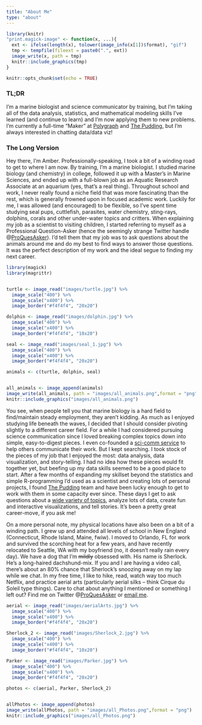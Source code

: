 ```yaml
---
title: "About Me"
type: "about"
---
```


```r
library(knitr)
"print.magick-image" <- function(x, ...){
  ext <- ifelse(length(x), tolower(image_info(x[1])$format), "gif")
  tmp <- tempfile(fileext = paste0(".", ext))
  image_write(x, path = tmp)
  knitr::include_graphics(tmp)
}
```

```r
knitr::opts_chunk$set(echo = TRUE)
```

### TL;DR
I'm a marine biologist and science communicator by training, but I'm taking all of the data analysis, statistics, and mathematical modeling skills I've learned (and continue to learn) and I'm now applying them to new problems. I'm currently a full-time "Maker" at [Polygraph](http://polygraph.cool/) and [The Pudding](https://pudding.cool/), but I'm always interested in chatting data/data viz! 

### The Long Version
Hey there, I’m Amber. Professionally-speaking, I took a bit of a winding road to get to where I am now. By training, I’m a marine biologist. I studied marine biology (and chemistry) in college, followed it up with a Master’s in Marine Sciences, and ended up with a full-blown job as an Aquatic Research Associate at an aquarium (yes, that’s a real thing). Throughout school and work, I never really found a niche field that was more fascinating than the rest, which is generally frowned upon in focused academic work.  Luckily for me, I was allowed (and encouraged) to be flexible, so I’ve spent time studying seal pups, cuttlefish, parasites, water chemistry, sting-rays, dolphins, corals and other under-water topics and critters.  When explaining my job as a scientist to visiting children, I started referring to myself as a Professional Question-Asker (hence the seemingly strange Twitter handle @[ProQuesAsker](www.twitter.com/proquesasker)). I’d tell them that my job was to ask questions about the animals around me and do my best to find ways to answer those questions. It was the perfect description of my work and the ideal segue to finding my next career.

```r
library(magick)
library(magrittr)


turtle <- image_read("images/turtle.jpg") %>% 
  image_scale("400") %>% 
  image_scale("x400") %>% 
  image_border("#f4f4f4", "20x20")

dolphin <- image_read("images/dolphin.jpg") %>% 
  image_scale("400") %>% 
  image_scale("x400") %>% 
  image_border("#f4f4f4", "10x20")

seal <- image_read("images/seal_1.jpg") %>% 
  image_scale("400") %>% 
  image_scale("x400") %>% 
  image_border("#f4f4f4", "20x20")

animals <- c(turtle, dolphin, seal)


all_animals <- image_append(animals)
image_write(all_animals, path = "images/all_animals.png",format = "png")
knitr::include_graphics("images/all_animals.png")

```

You see, when people tell you that marine biology is a hard field to find/maintain steady employment, they aren’t kidding. As much as I enjoyed studying life beneath the waves, I decided that I should consider pivoting slightly to a different career field. For a while I had considered pursuing science communication since I loved breaking complex topics down into simple, easy-to-digest pieces. I even co-founded a [sci-comm service](www.unbox.science) to help others communicate their work.  But I kept searching. I took stock of the pieces of my job that I enjoyed the most: data analysis, data visualization, and story-telling. I had no idea how these pieces would fit together yet, but beefing up my data skills seemed to be a good place to start. After a few months of expanding my skillset beyond the statistics and simple R-programming I’d used as a scientist and creating lots of personal projects, I found [The Pudding](www.pudding.cool) team and have been lucky enough to get to work with them in some capacity ever since. These days I get to ask questions about a [wide variety of topics](www.proquestionasker.github.io/work), analyze lots of data, create fun and interactive visualizations, and tell stories.  It’s been a pretty great career-move, if you ask me!

On a more personal note, my physical locations have also been on a bit of a winding path. I grew up and attended all levels of school in New England (Connecticut, Rhode Island, Maine, fwiw).  I moved to Orlando, FL for work and survived the scorching heat for a few years, and have recently relocated to Seattle, WA with my boyfriend (no, it doesn’t really rain every day). We have a dog that I’m ~~mildly~~ obsessed with. His name is Sherlock. He’s a long-haired dachshund-mix. If you and I are having a video call, there’s about an 80% chance that Sherlock’s snoozing away on my lap while we chat. In my free time, I like to hike, read, watch way too much Netflix, and practice aerial arts (particularly aerial silks -- think Cirque du Soleil type things). Care to chat about anything I mentioned or something I left out? Find me on Twitter @[ProQuesAsker](www.twitter.com/proquesasker) or [email me](www.proquestionasker.github.io/contact).

```r
aerial <- image_read("images/aerialArts.jpg") %>% 
  image_scale("400") %>% 
  image_scale("x400") %>% 
  image_border("#f4f4f4", "20x20")

Sherlock_2 <- image_read("images/Sherlock_2.jpg") %>% 
  image_scale("400") %>% 
  image_scale("x400") %>% 
  image_border("#f4f4f4", "10x20")

Parker <- image_read("images/Parker.jpg") %>% 
  image_scale("400") %>% 
  image_scale("x400") %>% 
  image_border("#f4f4f4", "20x20")

photos <- c(aerial, Parker, Sherlock_2)


allPhotos <- image_append(photos)
image_write(allPhotos, path = "images/all_Photos.png",format = "png")
knitr::include_graphics("images/all_Photos.png")
```
